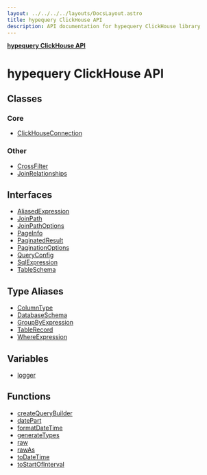 ```yaml
---
layout: ../../../../layouts/DocsLayout.astro
title: hypequery ClickHouse API
description: API documentation for hypequery ClickHouse library
---
```


[**hypequery ClickHouse API**](/docs/reference/api/README)

# hypequery ClickHouse API

## Classes

### Core

- [ClickHouseConnection](/docs/reference/api/classes/ClickHouseConnection)

### Other

- [CrossFilter](/docs/reference/api/classes/CrossFilter)
- [JoinRelationships](/docs/reference/api/classes/JoinRelationships)

## Interfaces

- [AliasedExpression](/docs/reference/api/interfaces/AliasedExpression)
- [JoinPath](/docs/reference/api/interfaces/JoinPath)
- [JoinPathOptions](/docs/reference/api/interfaces/JoinPathOptions)
- [PageInfo](/docs/reference/api/interfaces/PageInfo)
- [PaginatedResult](/docs/reference/api/interfaces/PaginatedResult)
- [PaginationOptions](/docs/reference/api/interfaces/PaginationOptions)
- [QueryConfig](/docs/reference/api/interfaces/QueryConfig)
- [SqlExpression](/docs/reference/api/interfaces/SqlExpression)
- [TableSchema](/docs/reference/api/interfaces/TableSchema)

## Type Aliases

- [ColumnType](/docs/reference/api/type-aliases/ColumnType)
- [DatabaseSchema](/docs/reference/api/type-aliases/DatabaseSchema)
- [GroupByExpression](/docs/reference/api/type-aliases/GroupByExpression)
- [TableRecord](/docs/reference/api/type-aliases/TableRecord)
- [WhereExpression](/docs/reference/api/type-aliases/WhereExpression)

## Variables

- [logger](/docs/reference/api/variables/logger)

## Functions

- [createQueryBuilder](/docs/reference/api/functions/createQueryBuilder)
- [datePart](/docs/reference/api/functions/datePart)
- [formatDateTime](/docs/reference/api/functions/formatDateTime)
- [generateTypes](/docs/reference/api/functions/generateTypes)
- [raw](/docs/reference/api/functions/raw)
- [rawAs](/docs/reference/api/functions/rawAs)
- [toDateTime](/docs/reference/api/functions/toDateTime)
- [toStartOfInterval](/docs/reference/api/functions/toStartOfInterval)
